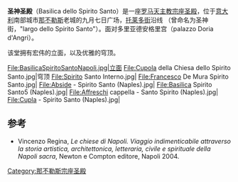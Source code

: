 {{coord|40.847100|14.249055|display=title}}
'''圣神圣殿'''（Basilica dello Spirito Santo）是一座[[罗马天主教|罗马天主教]][[宗座圣殿|宗座圣殿]]，位于[[意大利|意大利]]南部城市[[那不勒斯|那不勒斯]]老城的九月七日广场，[[托莱多街|托莱多街]]沿线 （曾命名为圣神街，"largo dello Spirito Santo"）。面对多里亚德安格里宫（palazzo Doria d'Angri）。

该堂拥有宏伟的立面，以及优雅的穹顶。

<gallery>
File:BasilicaSpiritoSantoNapoli.jpg|立面
File:Cupola della Chiesa dello Spirito Santo.jpg|穹顶
File:Spirito Santo Interno.jpg|
File:Francesco De Mura Spirito Santo.jpg|
File:Abside - Spirito Santo (Naples).jpg|
File:Basilica Spirito Santo5 (Naples).jpg|
File:Affreschi cappella - Santo Spirito (Naples).jpg|
File:Cupla - Spirito Santo (Naples).jpg|
</gallery>

==参考==
{{那不勒斯地标}}
* Vincenzo Regina, ''Le chiese di Napoli. Viaggio indimenticabile attraverso la storia artistica, architettonica, letteraria, civile e spirituale della Napoli sacra'', Newton e Compton editore, Napoli 2004.
[[Category:那不勒斯宗座圣殿|Category:那不勒斯宗座圣殿]]